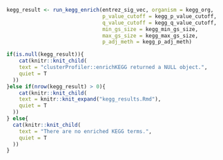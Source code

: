 
```r
kegg_result <- run_kegg_enrich(entrez_sig_vec, organism = kegg_org,
                               p_value_cutoff = kegg_p_value_cutoff,
                               q_value_cutoff = kegg_q_value_cutoff,
                               min_gs_size = kegg_min_gs_size,
                               max_gs_size = kegg_max_gs_size,
                               p_adj_meth = kegg_p_adj_meth)
```


```r
if(is.null(kegg_result)){
    cat(knitr::knit_child(
    text = "clusterProfiler::enrichKEGG returned a NULL object.",
    quiet = T
  ))
}else if(nrow(kegg_result) > 0){
    cat(knitr::knit_child(
    text = knitr::knit_expand("kegg_results.Rmd"),
    quiet = T
  ))
} else{
  cat(knitr::knit_child(
    text = "There are no enriched KEGG terms.",
    quiet = T
  ))
}
```


